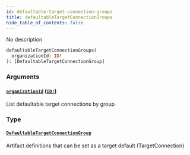 ```yaml
---
id: defaultable-target-connection-groups
title: defaultableTargetConnectionGroups
hide_table_of_contents: false
---
```



No description

```graphql
defaultableTargetConnectionGroups(
  organizationId: ID!
): [DefaultableTargetConnectionGroup]
```


### Arguments

#### [`organizationId`](#) ([`ID!`](/swapi/scalars/id))

List defaultable target connections by group


### Type

#### [`DefaultableTargetConnectionGroup`](/swapi/objects/defaultable-target-connection-group)

Artifact definitions that can be set as a target default (TargetConnection)




